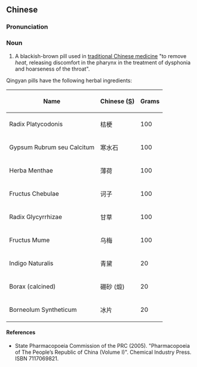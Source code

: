 ==Chinese==
{{zh-forms}}

===Pronunciation===
{{zh-pron
|m=qīngyàn wán
|cat=n
}}

===Noun===
{{zh-noun}}

# A blackish-brown pill used in [[traditional Chinese medicine]] "to remove ''heat'', releasing discomfort in the pharynx in the treatment of dysphonia and hoarseness of the throat".

Qingyan pills have the following herbal ingredients:

{| class="wikitable sortable"
|-
!Name
!Chinese ([[Simplified Chinese|S]])
!Grams
|-
|Radix Platycodonis
|桔梗
| 100
|-
|Gypsum Rubrum seu Calcitum
|寒水石
| 100
|-
|Herba Menthae
|薄荷
| 100
|-
|Fructus Chebulae
|诃子
| 100
|-
|Radix Glycyrrhizae
|甘草
|100
|-
|Fructus Mume
|乌梅
| 100
|-
|Indigo Naturalis
|青黛
| 20
|-
|Borax (calcined)
|硼砂 (煅)
|20
|-
|Borneolum Syntheticum
|冰片
| 20
|}

====References====
* State Pharmacopoeia Commission of the PRC (2005). "Pharmacopoeia of The People’s Republic of China (Volume I)". Chemical Industry Press. ISBN 7117069821.